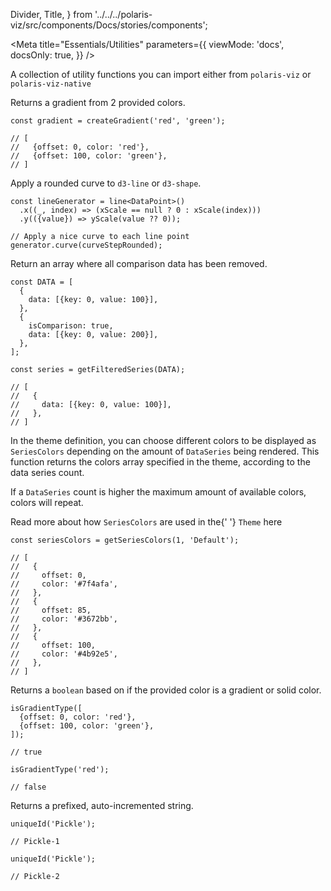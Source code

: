 
  Divider,
  Title,
} from '../../../polaris-viz/src/components/Docs/stories/components';

<Meta
  title="Essentials/Utilities"
  parameters={{
    viewMode: 'docs',
    docsOnly: true,
  }}
/>

<Title>🛠 Utilities</Title>

A collection of utility functions you can import either from `polaris-viz` or `polaris-viz-native`

<Divider noLine />

<Title type="h3">
  <code>createGradient()</code>
</Title>

<p>Returns a gradient from 2 provided colors.</p>

```tsx
const gradient = createGradient('red', 'green');

// [
//   {offset: 0, color: 'red'},
//   {offset: 100, color: 'green'},
// ]
```

<Divider />

<Title type="h3">
  <code>curveStepRounded()</code>
</Title>

<p>
  Apply a rounded curve to <code>d3-line</code> or <code>d3-shape</code>.
</p>

```tsx
const lineGenerator = line<DataPoint>()
  .x((_, index) => (xScale == null ? 0 : xScale(index)))
  .y(({value}) => yScale(value ?? 0));

// Apply a nice curve to each line point
generator.curve(curveStepRounded);
```

<Divider />

<Title type="h3">
  <code>getFilteredSeries()</code>
</Title>

<p>Return an array where all comparison data has been removed.</p>

```tsx
const DATA = [
  {
    data: [{key: 0, value: 100}],
  },
  {
    isComparison: true,
    data: [{key: 0, value: 200}],
  },
];

const series = getFilteredSeries(DATA);

// [
//   {
//     data: [{key: 0, value: 100}],
//   },
// ]
```

<Divider />

<Title type="h3">
  <code>getSeriesColors()</code>
</Title>

<p>
  In the theme definition, you can choose different colors to be displayed as
  <code>SeriesColors</code> depending on the amount of <code>DataSeries</code> being
  rendered. This function returns the colors array specified in the theme, according
  to the data series count.
</p>
<p>
  If a <code>DataSeries</code> count is higher the maximum amount of available
  colors, colors will repeat.
</p>
<p>
  Read more about how <code>SeriesColors</code> are used in the{' '}
  <code>Theme</code>
  <a hhref="https://polaris-viz.shopify.io/iframe.html?id=docs-themes-theme-definition--page&viewMode=docs&globals=outline:true&args=#titleAnchor-5">
    here
  </a>
</p>

```tsx
const seriesColors = getSeriesColors(1, 'Default');

// [
//   {
//     offset: 0,
//     color: '#7f4afa',
//   },
//   {
//     offset: 85,
//     color: '#3672bb',
//   },
//   {
//     offset: 100,
//     color: '#4b92e5',
//   },
// ]
```

<Divider />

<Title type="h3">
  <code>isGradientType()</code>
</Title>

<p>
  Returns a <code>boolean</code> based on if the provided color is a gradient or
  solid color.
</p>

```tsx
isGradientType([
  {offset: 0, color: 'red'},
  {offset: 100, color: 'green'},
]);

// true

isGradientType('red');

// false
```

<Divider />

<Title type="h3">
  <code>uniqueId()</code>
</Title>

<p>Returns a prefixed, auto-incremented string.</p>

```tsx
uniqueId('Pickle');

// Pickle-1

uniqueId('Pickle');

// Pickle-2
```
